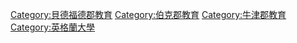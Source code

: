 [[Category:貝德福德郡教育|Category:貝德福德郡教育]]
[[Category:伯克郡教育|Category:伯克郡教育]]
[[Category:牛津郡教育|Category:牛津郡教育]]
[[Category:英格蘭大學|Category:英格蘭大學]]